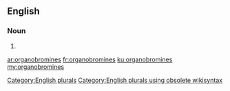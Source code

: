 ==English==

===Noun===
{{head|en}}

# {{plural of|organobromine}}

[[Category:English plurals]][[Category:English plurals using obsolete wikisyntax]]

[[ar:organobromines]]
[[fr:organobromines]]
[[ku:organobromines]]
[[my:organobromines]]